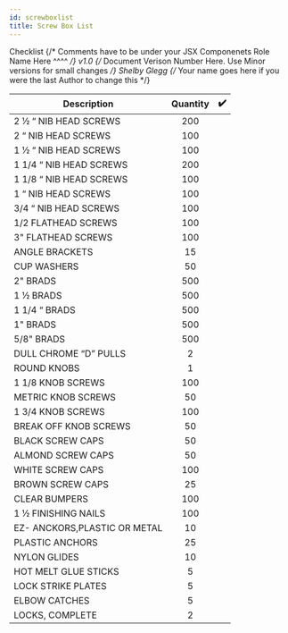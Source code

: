 ```yaml
---
id: screwboxlist
title: Screw Box List
---
```


<span class="badge badge--primary">Checklist</span>
{/* Comments have to be under your JSX Componenets
    Role Name Here ^^^^ */}
<span class="badge badge--secondary">v1.0</span>
{/* Document Verison Number Here. Use Minor versions for small changes */}
<span class="badge badge--success">Shelby Glegg</span>
{/* Your name goes here if you were the last Author to change this */}


|  Description     |      Quantity    |  :heavy_check_mark:   |
| ------------- | :-----------: | -----: |
| 2 ½ “ NIB HEAD SCREWS  | 200 |  |
| 2 “ NIB HEAD SCREWS  | 100 |  |
|1 ½ “ NIB HEAD SCREWS  | 100 |  |
|1 1/4 “ NIB HEAD SCREWS  | 200 |  |
|1 1/8 “ NIB HEAD SCREWS  | 100 |  |
|1 “ NIB HEAD SCREWS   | 100 |  |
|3/4 “ NIB HEAD SCREWS  | 100 |  |
|1/2 FLATHEAD SCREWS  | 100 |  |
|3" FLATHEAD SCREWS  | 100 |  |
|ANGLE BRACKETS  | 15 |  |
|CUP WASHERS  | 50 |  |
|2" BRADS  | 500 |  |
|1 ½ BRADS  | 500 |  |
|1 1/4 “ BRADS  | 500 |  |
|1" BRADS  | 500 |  |
|5/8" BRADS  | 500 |  |
|DULL CHROME “D” PULLS  | 2 |  |
|ROUND KNOBS  | 1 |  |
|1 1/8 KNOB SCREWS  | 100 |  |
|METRIC KNOB SCREWS  | 50 |  | |
|1 3/4 KNOB SCREWS  | 100 |  |
|BREAK OFF KNOB SCREWS   | 50 |  |
| BLACK SCREW CAPS   | 50 |  |
|ALMOND SCREW CAPS   | 50 |  |
|WHITE  SCREW CAPS   | 100 |  |
|BROWN SCREW CAPS    | 25 |  |
|CLEAR BUMPERS    | 100 |  |
|1 ½ FINISHING NAILS   | 100 |  |
|EZ- ANCKORS,PLASTIC OR METAL   | 10 |  |
|PLASTIC ANCHORS   | 25 |  |
|NYLON GLIDES   | 10 |  |
|HOT MELT GLUE STICKS   | 5 |  |
|LOCK  STRIKE PLATES   | 5 |  |
|ELBOW CATCHES   | 5 |  |
|LOCKS, COMPLETE   | 2 |  |
